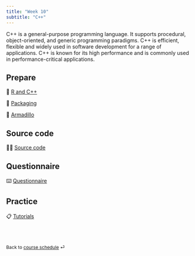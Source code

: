 ```yaml
---
title: "Week 10"
subtitle: "C++"
---
```


C++ is a general-purpose programming language. It supports procedural, object-oriented, and generic programming paradigms. C++ is efficient, flexible and widely used in software development for a range of applications. C++ is known for its high performance and is commonly used in performance-critical applications.

## Prepare

📖 [R and C++](/contents/week-10/01_c_plus_plus.qmd)

📖 [Packaging](/contents/week-10/02_packages_and_c.qmd)

📖 [Armadillo](/contents/week-10/03_armadillo.qmd)

## Source code

🧑‍💻 [Source code](/contents/week-10/source/all_code_chunks.R)

## Questionnaire

⌨️ [Questionnaire](/questionnaire/qcm-week-10.qmd)

## Practice

📋 [Tutorials](/labs/lab-week-10.qmd)

<br><br>

::: {style="font-size: 0.875em;"}
Back to [course schedule](/ "Course schedule") ⏎
:::